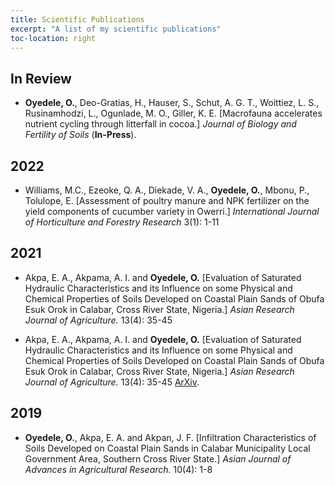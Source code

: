 ```yaml
---
title: Scientific Publications
excerpt: "A list of my scientific publications"
toc-location: right
---
```


## In Review

* **Oyedele, O.**, Deo-Gratias, H., Hauser, S., Schut, A. G. T., Woittiez, L. S., Rusinamhodzi, L., Ogunlade, M. O., Giller, K. E. [Macrofauna accelerates nutrient cycling through litterfall in cocoa.] *Journal of Biology and Fertility of Soils* (**In-Press**).


## 2022

* Williams, M.C., Ezeoke, Q. A., Diekade, V. A., **Oyedele, O.**, Mbonu, P., Tolulope, E. [Assessment of poultry manure and NPK fertilizer on the yield components of cucumber variety in Owerri.] *International Journal of Horticulture and Forestry Research* 3(1): 1-11

## 2021

* Akpa, E. A., Akpama, A. I. and **Oyedele, O.** [Evaluation of Saturated Hydraulic Characteristics and its Influence on some Physical and Chemical Properties of Soils Developed on Coastal Plain Sands of Obufa Esuk Orok in Calabar, Cross River State, Nigeria.] *Asian Research Journal of Agriculture.* 13(4): 35-45

* Akpa, E. A., Akpama, A. I. and **Oyedele, O.** [Evaluation of Saturated Hydraulic Characteristics and its Influence on some Physical and Chemical Properties of Soils Developed on Coastal Plain Sands of Obufa Esuk Orok in Calabar, Cross River State, Nigeria.] *Asian Research Journal of Agriculture.* 13(4): 35-45
[ArXiv](https://doi.org/10.9734/ajaar/2019/v10i430036).

## 2019
* **Oyedele, O.**, Akpa, E. A. and Akpan, J. F. [Infiltration Characteristics of 	Soils Developed on Coastal Plain Sands in Calabar Municipality Local 	Government Area, Southern Cross River State.] *Asian Journal of Advances 	in Agricultural Research.* 10(4): 1-8   
